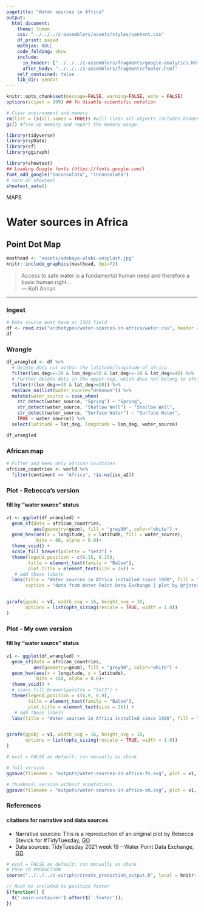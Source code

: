 ```yaml
---
pagetitle: "Water sources in Africa"
output: 
  html_document:
    theme: lumen
    css: "../../../z-assemblers/assets/styles/content.css"
    df_print: paged
    mathjax: NULL
    code_folding: show
    include:
      in_header: ["../../../z-assemblers/fragments/google-analytics.html", "../../../z-assemblers/fragments/header.html"]
      after_body: "../../../z-assemblers/fragments/footer.html"
    self_contained: false
    lib_dir: vendor
---
```


```r

knitr::opts_chunk$set(message=FALSE, warning=FALSE, echo = FALSE)
options(scipen = 999) ## To disable scientific notation

# Clear environment and memory
rm(list = ls(all.names = TRUE)) #will clear all objects includes hidden objects.
gc() #free up memory and report the memory usage.

library(tidyverse)
library(spData)
library(sf)
library(ggiraph)

library(showtext)
## Loading Google fonts (https://fonts.google.com/)
font_add_google("Inconsolata", "inconsolata")
# turn on showtext
showtext_auto()

```

<div class="activity">
MAPS  
</div>

# Water sources in Africa
## Point Dot Map

```r

masthead <- "assets/adebayo-alabi-unsplash.jpg"
knitr::include_graphics(masthead, dpi=72)

```

> Access to safe water is a fundamental human need and therefore a basic human right...\
--- Kofi Annan\

***

### Ingest

```r

# Data source must have an ISO3 field
df <- read.csv("archetypes/water-sources-in-africa/water.csv", header = TRUE)
df

```

### Wrangle

```r

df_wrangled <- df %>%
  # Delete dots not within the latitude/longitude of africa
  filter(lon_deg>=-20 & lon_deg<=50 & lat_deg>=-30 & lat_deg<=40) %>%
  # Further delete dots in the upper-top, which does not belong to africa
  filter(!(lon_deg>=40 & lat_deg>=20)) %>%
  replace_na(list(water_source="Unknown")) %>%
  mutate(water_source = case_when(
    str_detect(water_source, "Spring") ~ "Spring",
    str_detect(water_source, "Shallow Well") ~ "Shallow Well",
    str_detect(water_source, "Surface Water") ~ "Surface Water",
    TRUE ~ water_source)) %>%
  select(latitude = lat_deg, longitude = lon_deg, water_source)

df_wrangled

```

### African map

```r

# Filter and keep only african countries
african_countries <- world %>% 
  filter(continent == "Africa", !is.na(iso_a2))


```

### Plot - Rebecca's version
#### fill by "water source" status

```r

v1 <- ggplot(df_wrangled) +
  geom_sf(data = african_countries,
          aes(geometry=geom), fill = "grey90", color="white") +
  geom_hex(aes(x = longitude, y = latitude, fill = water_source),
           bins = 80, alpha = 0.6)+
  theme_void() +
  scale_fill_brewer(palette = "Set3") +
  theme(legend.position = c(0.15, 0.25),
        title = element_text(family = "Baloo"),
        plot.title = element_text(size = 26)) +
   # add those labels
  labs(title = "Water sources in Africa installed since 1900", fill = "Water Source",
       caption = "data from Water Point Data Exchange | plot by @rjstevick for #TidyTuesday")


girafe(ggobj = v1, width_svg = 16, height_svg = 16,
       options = list(opts_sizing(rescale = TRUE, width = 1.0))
)

```


### Plot - My own version
#### fill by "water source" status

```r

v1 <- ggplot(df_wrangled) +
  geom_sf(data = african_countries,
          aes(geometry=geom), fill = "grey90", color="white") +
  geom_hex(aes(x = longitude, y = latitude),
           bins = 150, alpha = 0.6)+
  theme_void() +
  # scale_fill_brewer(palette = "Set3") +
  theme(legend.position = c(0.9, 0.9),
        title = element_text(family = "Baloo"),
        plot.title = element_text(size = 26)) +
   # add those labels
  labs(title = "Water sources in Africa installed since 1900", fill = "Water Source")


girafe(ggobj = v1, width_svg = 16, height_svg = 16,
       options = list(opts_sizing(rescale = TRUE, width = 1.0))
)

```


```r

# eval = FALSE as default; run manually as chunk

# full version
ggsave(filename = "outputs/water-sources-in-africa-fs.svg", plot = v1, width=1152/72, height=1152/72)

# thumbnail version without annotations
ggsave(filename = "outputs/water-sources-in-africa-sm.svg", plot = v1, width=16, height=16)

```


### References
#### citations for narrative and data sources

* Narrative sources: This is a reproduction of an original plot by Rebecca Stevick for #TidyTuesday, [GO](https://github.com/rjstevick){target="_blank"}
* Data sources: TidyTuesday 2021 week 19 - Water Point Data Exchange, [GO](https://github.com/rfordatascience/tidytuesday/tree/master/data/2021/2021-05-04){target="_blank"}


```r

# eval = FALSE as default; run manually as chunk
# PUSH TO PRODUCTION
source("../../../z-scripts/create_production_output.R", local = knitr::knit_global())

```


```js

// Must be included to position footer
$(function() {
  $('.main-container').after($('.footer'));
})

```

